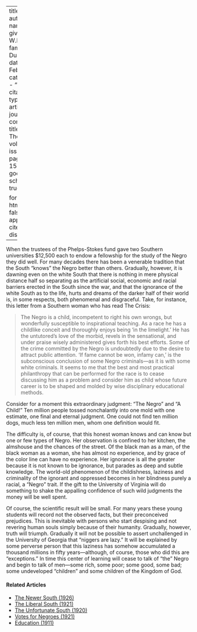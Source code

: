 
---
title: 'Light'
author:
  - name:
      given: W.E.B.
      family: Du Bois
date: Feb. 1912
categories: 
  - ""
citation: 
  type: article-journal
  container-title: The Crisis
  volume: 3
  issue: 4
  page: 152-153
google-scholar: true

format:
  html:
    toc: false
    appendix-cite-as: display
---


When the trustees of the Phelps-Stokes fund gave two Southern universities $12,500 each to endow a fellowship for the study of the Negro they did well. For many decades there has been a venerable tradition that the South "knows" the Negro better than others. Gradually, however, it is dawning even on the white South that	there	is nothing in mere physical distance half so separating as the artificial social, economic and racial barriers erected in the South since the war, and that the ignorance of the white South as to the life, hurts and dreams of the darker half of their world is, in some respects, both phenomenal and disgraceful. Take, for instance, this letter from a Southern woman who has read The Crisis:

> The Negro is a child, incompetent to right his own wrongs, but wonderfully susceptible to inspirational teaching. As a race he has a childlike conceit and thoroughly enjoys being 'in the limelight.' He has the untutored's love of the morbid, revels in the sensational, and under praise wisely ad­ministered gives forth his best efforts. Some of the crime committed by the Negro is undoubtedly due to the de­sire to attract public attention. 'If fame cannot be won, infamy can,' is the subconscious conclusion of some Negro criminals---as it is with some white criminals. It seems to me that the best and most practical philan­thropy that can be performed for the race is to cease discussing him as a problem and consider him as child whose future career is to be shaped and molded by wise disciplin­ary educational methods.

Consider for a moment this extraordinary judgment: "The Negro" and "A Child!" Ten million people tossed nonchalantly into one mold with one estimate, one final and eternal judg­ment. One could not find ten million dogs, much less ten million men, whom one definition would fit.

The difficulty is, of course, that this honest woman knows and can know but one or few types of Negro. Her observation is confined to her kitchen, the almshouse and the chances of the street. Of the black man as a man, of the black woman as a woman, she has almost no experience, and by grace of the color line can have no experience. Her ignorance is all the greater because it is not known to be ignorance, but parades as deep and subtle knowl­edge. The world-old phenomenon of the childishness, laziness and crimi­nality of the ignorant and oppressed becomes in her blindness purely a racial, a "Negro" trait. If the gift to the University of Virginia will do something to shake the appalling con­fidence of such wild judgments the money will be well spent.



Of course, the scientific result will be small. For many years these young students will record not the observed facts, but their preconceived prejudices. This is inevitable with persons who start despising and not revering human souls simply because of their humanity. Gradually, however, truth will triumph.	Gradually it will not be possible to assert unchallenged in the University of Geor­gia that "niggers are lazy." It will be explained by some perverse per­son that this laziness has somehow accumulated a thousand millions in fifty years---although, of course, those who did this are "exceptions." In time this center of learning will cease to talk of "the" Negro and begin to talk of men---some rich, some poor; some good, some bad; some undeveloped "children" and some children of the Kingdom of God.

<!-- Similar articles start here -->
<div  class="clear-wrap"></div>

#### Related Articles

* [The Newer South (1926)](/Volumes/31/04/newer_south.html)
* [The Liberal South (1921)](/Volumes/21/06/liberal-south.html)
* [The Unfortunate South (1920)](/Volumes/19/04/unfortunate_south.html)
* [Votes for Negroes (1921)](/Volumes/21/03/votes-for-negroes.html)
* [Education (1911)](/Volumes/01/04/education.html)

<!-- Similar articles end here -->